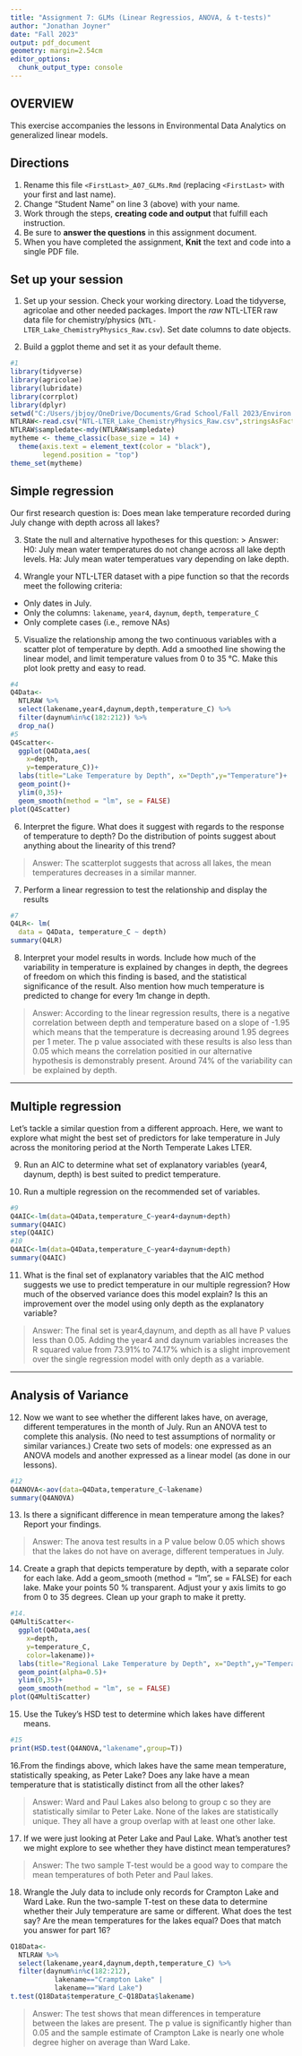 ```yaml
---
title: "Assignment 7: GLMs (Linear Regressios, ANOVA, & t-tests)"
author: "Jonathan Joyner"
date: "Fall 2023"
output: pdf_document
geometry: margin=2.54cm
editor_options: 
  chunk_output_type: console
---
```


## OVERVIEW

This exercise accompanies the lessons in Environmental Data Analytics on generalized linear models. 

## Directions
1. Rename this file `<FirstLast>_A07_GLMs.Rmd` (replacing `<FirstLast>` with your first and last name).
2. Change "Student Name" on line 3 (above) with your name.
3. Work through the steps, **creating code and output** that fulfill each instruction.
4. Be sure to **answer the questions** in this assignment document.
5. When you have completed the assignment, **Knit** the text and code into a single PDF file.


## Set up your session 
1. Set up your session. Check your working directory. Load the tidyverse, agricolae and other needed packages. Import the *raw* NTL-LTER raw data file for chemistry/physics (`NTL-LTER_Lake_ChemistryPhysics_Raw.csv`). Set date columns to date objects.

2. Build a ggplot theme and set it as your default theme.

```r
#1
library(tidyverse)
library(agricolae)
library(lubridate)
library(corrplot)
library(dplyr)
setwd("C:/Users/jbjoy/OneDrive/Documents/Grad School/Fall 2023/Environ 872/EDE_Fall2023/Data/Raw")
NTLRAW<-read.csv("NTL-LTER_Lake_ChemistryPhysics_Raw.csv",stringsAsFactors=TRUE)
NTLRAW$sampledate<-mdy(NTLRAW$sampledate)
mytheme <- theme_classic(base_size = 14) +
  theme(axis.text = element_text(color = "black"), 
        legend.position = "top")
theme_set(mytheme)

```

## Simple regression
Our first research question is: Does mean lake temperature recorded during July change with depth across all lakes?

3. State the null and alternative hypotheses for this question:
> Answer:
H0: July mean water temperatures do not change across all lake depth levels.
Ha: July mean water temperatues vary depending on lake depth.

4.  Wrangle your NTL-LTER dataset with a pipe function so that the records meet the following criteria: 
 * Only dates in July. 
 * Only the columns: `lakename`, `year4`, `daynum`, `depth`, `temperature_C`
 * Only complete cases (i.e., remove NAs)

5. Visualize the relationship among the two continuous variables with a scatter plot of temperature by depth. Add a smoothed line showing the linear model, and limit temperature values from 0 to 35 °C. Make this plot look pretty and easy to read.

```r
#4
Q4Data<-
  NTLRAW %>%
  select(lakename,year4,daynum,depth,temperature_C) %>%
  filter(daynum%in%c(182:212)) %>%
  drop_na()
#5
Q4Scatter<-
  ggplot(Q4Data,aes(
    x=depth,
    y=temperature_C))+
  labs(title="Lake Temperature by Depth", x="Depth",y="Temperature")+
  geom_point()+
  ylim(0,35)+
  geom_smooth(method = "lm", se = FALSE)
plot(Q4Scatter)
```


6. Interpret the figure. What does it suggest with regards to the response of temperature to depth? Do the distribution of points suggest about anything about the linearity of this trend?

> Answer: The scatterplot suggests that across all lakes, the mean temperatures decreases in a similar manner.


7. Perform a linear regression to test the relationship and display the results

```r
#7
Q4LR<- lm(
  data = Q4Data, temperature_C ~ depth)
summary(Q4LR)
```


8. Interpret your model results in words. Include how much of the variability in temperature is explained by changes in depth, the degrees of freedom on which this finding is based, and the statistical significance of the result. Also mention how much temperature is predicted to change for every 1m change in depth. 

> Answer: According to the linear regression results, there is a negative correlation between depth and temperature based on a slope of -1.95 which means that the temperature is decreasing around 1.95 degrees per 1 meter. The p value associated with these results is also less than 0.05 which means the correlation positied in our alternative hypothesis is demonstrably present. Around 74% of the variability can be explained by depth.

---

## Multiple regression
Let's tackle a similar question from a different approach. Here, we want to explore what might the best set of predictors for lake temperature in July across the monitoring period at the North Temperate Lakes LTER. 


9. Run an AIC to determine what set of explanatory variables (year4, daynum, depth) is best suited to predict temperature.

10. Run a multiple regression on the recommended set of variables. 

```r
#9
Q4AIC<-lm(data=Q4Data,temperature_C~year4+daynum+depth)
summary(Q4AIC)
step(Q4AIC)
#10
Q4AIC<-lm(data=Q4Data,temperature_C~year4+daynum+depth)
summary(Q4AIC)

```

11. What is the final set of explanatory variables that the AIC method suggests we use to predict temperature in our multiple regression? How much of the observed variance does this model explain? Is this an improvement over the model using only depth as the explanatory variable?

> Answer: The final set is year4,daynum, and depth as all have P values less than 0.05. Adding the year4 and daynum variables increases the R squared value from 73.91% to 74.17% which is a slight improvement over the single regression model with only depth as a variable.


---
## Analysis of Variance

12. Now we want to see whether the different lakes have, on average, different temperatures in the month of July. Run an ANOVA test to complete this analysis. (No need to test assumptions of normality or similar variances.) Create two sets of models: one expressed as an ANOVA models and another expressed as a linear model (as done in our lessons).

```r
#12
Q4ANOVA<-aov(data=Q4Data,temperature_C~lakename)
summary(Q4ANOVA)

```

13. Is there a significant difference in mean temperature among the lakes? Report your findings. 

> Answer: The anova test results in a P value below 0.05 which shows that the lakes do not have on average, different temperatues in July.



14. Create a graph that depicts temperature by depth, with a separate color for each lake. Add a geom_smooth (method = "lm", se = FALSE) for each lake. Make your points 50 % transparent. Adjust your y axis limits to go from 0 to 35 degrees. Clean up your graph to make it pretty. 

```r
#14.
Q4MultiScatter<-
  ggplot(Q4Data,aes(
    x=depth,
    y=temperature_C,
    color=lakename))+
  labs(title="Regional Lake Temperature by Depth", x="Depth",y="Temperature")+
  geom_point(alpha=0.5)+
  ylim(0,35)+
  geom_smooth(method = "lm", se = FALSE)
plot(Q4MultiScatter)

```

15. Use the Tukey's HSD test to determine which lakes have different means.

```r
#15
print(HSD.test(Q4ANOVA,"lakename",group=T))

```

16.From the findings above, which lakes have the same mean temperature, statistically speaking, as Peter Lake? Does any lake have a mean temperature that is statistically distinct from all the other lakes?

>Answer: Ward and Paul Lakes also belong to group c so they are statistically similar to Peter Lake. None of the lakes are statistically unique. They all have a group overlap with at least one other lake.

 
17. If we were just looking at Peter Lake and Paul Lake. What's another test we might explore to see whether they have distinct mean temperatures? 

>Answer: The two sample T-test would be a good way to compare the mean temperatures of both Peter and Paul lakes.


18. Wrangle the July data to include only records for Crampton Lake and Ward Lake. Run the two-sample T-test on these data to determine whether their July temperature are same or different. What does the test say? Are the mean temperatures for the lakes equal? Does that match you answer for part 16?

```r
Q18Data<-
  NTLRAW %>%
  select(lakename,year4,daynum,depth,temperature_C) %>%
  filter(daynum%in%c(182:212),
           lakename=="Crampton Lake" |
           lakename=="Ward Lake")
t.test(Q18Data$temperature_C~Q18Data$lakename)
```

>Answer: The test shows that mean differences in temperature between the lakes are present. The p value is significantly higher than 0.05 and the sample estimate of Crampton Lake is nearly one whole degree higher on average than Ward Lake. 